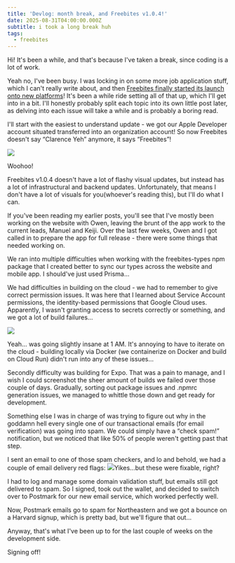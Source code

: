 ```yaml
---
title: 'Devlog: month break, and Freebites v1.0.4!'
date: 2025-08-31T04:00:00.000Z
subtitle: i took a long break huh
tags:
  - freebites
---
```


Hi! It's been a while, and that's because I've taken a break, since coding is a lot of work.

<SectionTitle title="Just Kidding." />

Yeah no, I've been busy. I was locking in on some more job application stuff, which I can't really write about, and then [Freebites finally started its launch onto new platforms](https://www.linkedin.com/posts/freebitestufts_hiring-freebites-schoolambassador-activity-7367226181533716480-fv84?utm_source=share\&utm_medium=member_desktop\&rcm=ACoAADf5z6UBgC-lL7QZNOsMVZzzNNDX_-oRuFY)! It's been a while ride setting all of that up, which I'll get into in a bit. I'll honestly probably split each topic into its own little post later, as delving into each issue will take a while and is probably a boring read.

<SectionTitle title="Freebites is an organization now!" />

I'll start with the easiest to understand update - we got our Apple Developer account situated transferred into an organization account! So now Freebites doesn't say “Clarence Yeh” anymore, it says “Freebites”!

![](https://res.cloudinary.com/dqjxcxacd/image/upload/v1756679661/6706eec3-ccf5-41db-b35a-be0490f5a923.png)

Woohoo!

<SectionTitle title="v1.0.4" />

Freebites v1.0.4 doesn't have a lot of flashy visual updates, but instead has a lot of infrastructural and backend updates. Unfortunately, that means I don't have a lot of visuals for you(whoever's reading this), but I'll do what I can.

If you've been reading my earlier posts, you'll see that I've mostly been working on the website with Owen, leaving the brunt of the app work to the current leads, Manuel and Keiji. Over the last few weeks, Owen and I got called in to prepare the app for full release - there were some things that needed working on.

<SectionTitle title="Difficulties with having your own `npm` package" />

We ran into multiple difficulties when working with the freebites-types npm package that I created better to sync our types across the website and mobile app. I should've just used Prisma…

We had difficulties in building on the cloud - we had to remember to give correct permission issues. It was here that I learned about Service Account permissions, the identity-based permissions that Google Cloud uses. Apparently, I wasn't granting access to secrets correctly or something, and we got a lot of build failures…

![](https://res.cloudinary.com/dqjxcxacd/image/upload/v1756680402/8048bd28-56e1-4bbd-88fb-d47965acaeef.png)

Yeah… was going slightly insane at 1 AM. It's annoying to have to iterate on the cloud - building locally via Docker (we containerize on Docker and build on Cloud Run) didn't run into any of these issues…

Secondly difficulty was building for Expo. That was a pain to manage, and I wish I could screenshot the sheer amount of builds we failed over those couple of days. Gradually, sorting out package issues and .npmrc generation issues, we managed to whittle those down and get ready for development.

<SectionTitle title="I become an email expert" />

Something else I was in charge of was trying to figure out why in the goddamn hell every single one of our transactional emails (for email verification) was going into spam. We could simply have a “check spam!” notification, but we noticed that like 50% of people weren't getting past that step. 

I sent an email to one of those spam checkers, and lo and behold, we had a couple of email delivery red flags:
![](https://res.cloudinary.com/dqjxcxacd/image/upload/v1756680837/8f604fcb-9a0b-474e-a1d6-e3c3326098d1.png)Yikes…but these were fixable, right? 

I had to log and manage some domain validation stuff, but emails still got delivered to spam. So I signed, took out the wallet, and decided to switch over to Postmark for our new email service, which worked perfectly well.

Now, Postmark emails go to spam for Northeastern and we got a bounce on a Harvard signup, which is pretty bad, but we'll figure that out…

Anyway, that's what I've been up to for the last couple of weeks on the development side.

Signing off!
